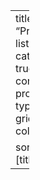 ---
title: "Projects"
listing: 
  categories: true
  contents: projects
  type: grid
  grid-columns: 3

  sort-ui: [title,date]
---